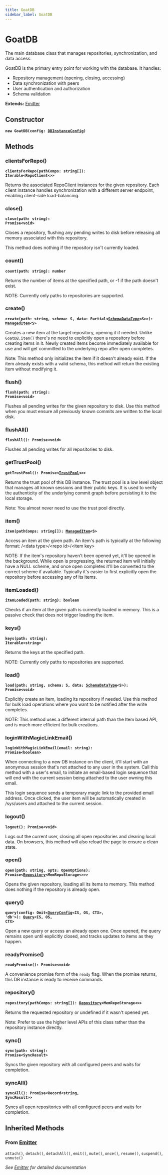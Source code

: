 ```yaml
---
title: GoatDB
sidebar_label: GoatDB
---
```


# GoatDB

The main database class that manages repositories, synchronization, and data
access.

GoatDB is the primary entry point for working with the database. It handles:
- Repository management (opening, closing, accessing)
- Data synchronization with peers
- User authentication and authorization
- Schema validation

**Extends:** [Emitter](/docs/api/classes/emitter)

## Constructor

**<code>new GoatDB(config: [DBInstanceConfig](/docs/api/interfaces/dbinstanceconfig))</code>**

## Methods

### clientsForRepo()

**<code>clientsForRepo(pathComps: string[]): Iterable&lt;RepoClient&lt;&gt;&gt;</code>**

Returns the associated RepoClient instances for the given repository.
Each client instance handles synchronization with a different server
endpoint, enabling client-side load-balancing.

### close()

**<code>close(path: string): Promise&lt;void&gt;</code>**

Closes a repository, flushing any pending writes to disk before releasing
all memory associated with this repository.

This method does nothing if the repository isn't currently loaded.

### count()

**<code>count(path: string): number</code>**

Returns the number of items at the specified path, or -1 if the path
doesn't exist.

NOTE: Currently only paths to repositories are supported.

### create()

**<code>create(path: string, schema: S, data: Partial&lt;[SchemaDataType](/docs/api/types/schemadatatype)&lt;S&gt;&gt;): [ManagedItem](/docs/api/classes/manageditem)&lt;S&gt;</code>**

Creates a new item at the target repository, opening it if needed. Unlike
`GoatDB.item()` there's no need to explicitly open a repository before
creating items in it. Newly created items become immediately available for
use and will get committed to the underlying repo after open completes.

Note: This method only initializes the item if it doesn't already exist.
If the item already exists with a valid schema, this method will return
the existing item without modifying it.

### flush()

**<code>flush(path: string): Promise&lt;void&gt;</code>**

Flushes all pending writes for the given repository to disk. Use this
method when you must ensure all previously known commits are written to the
local disk.

### flushAll()

**<code>flushAll(): Promise&lt;void&gt;</code>**

Flushes all pending writes for all repositories to disk.

### getTrustPool()

**<code>getTrustPool(): Promise&lt;[TrustPool](/docs/api/classes/trustpool)&lt;&gt;&gt;</code>**

Returns the trust pool of this DB instance. The trust pool is a low level
object that manages all known sessions and their public keys. It is used
to verify the authenticity of the underlying commit graph before persisting
it to the local storage.

Note: You almost never need to use the trust pool directly.

### item()

**<code>item(pathComps: string[]): [ManagedItem](/docs/api/classes/manageditem)&lt;S&gt;</code>**

Access an item at the given path. An item's path is typically at the
following format:
/&lt;data type&gt;/&lt;repo id&gt;/&lt;item key&gt;

NOTE: If the item's repository haven't been opened yet, it'll be opened in
the background. While open is progressing, the returned item will
initially have a NULL scheme, and once open completes it'll be converted
to the correct scheme if available. Typically it's easier to first
explicitly open the repository before accessing any of its items.

### itemLoaded()

**<code>itemLoaded(path: string): boolean</code>**

Checks if an item at the given path is currently loaded in memory.
This is a passive check that does not trigger loading the item.

### keys()

**<code>keys(path: string): Iterable&lt;string&gt;</code>**

Returns the keys at the specified path.

NOTE: Currently only paths to repositories are supported.

### load()

**<code>load(path: string, schema: S, data: [SchemaDataType](/docs/api/types/schemadatatype)&lt;S&gt;): Promise&lt;void&gt;</code>**

Explicitly create an item, loading its repository if needed. Use this
method for bulk load operations where you want to be notified after the
write completes.

NOTE: This method uses a different internal path than the Item based API,
and is much more efficient for bulk creations.

### loginWithMagicLinkEmail()

**<code>loginWithMagicLinkEmail(email: string): Promise&lt;boolean&gt;</code>**

When connecting to a new DB instance on the client, it'll start with an
anonymous session that's not attached to any user in the system. Call this
method with a user's email, to initiate an email-based login sequence that
will end with the current session being attached to the user owning this
email.

This login sequence sends a temporary magic link to the provided email
address. Once clicked, the user item will be automatically created in
/sys/users and attached to the current session.

### logout()

**<code>logout(): Promise&lt;void&gt;</code>**

Logs out the current user, closing all open repositories and clearing
local data. On browsers, this method will also reload the page to ensure
a clean state.

### open()

**<code>open(path: string, opts: OpenOptions): Promise&lt;[Repository](/docs/api/classes/repository)&lt;MemRepoStorage&lt;&gt;&gt;&gt;</code>**

Opens the given repository, loading all its items to memory.
This method does nothing if the repository is already open.

### query()

**<code>query(config: Omit&lt;[QueryConfig](/docs/api/types/queryconfig)&lt;IS, OS, CTX&gt;, 'db'&gt;): [Query](/docs/api/classes/query)&lt;IS, OS, CTX&gt;</code>**

Open a new query or access an already open one. Once opened, the query
remains open until explicitly closed, and tracks updates to items as they
happen.

### readyPromise()

**<code>readyPromise(): Promise&lt;void&gt;</code>**

A convenience promise form of the `ready` flag. When the promise returns,
this DB instance is ready to receive commands.

### repository()

**<code>repository(pathComps: string[]): [Repository](/docs/api/classes/repository)&lt;MemRepoStorage&lt;&gt;&gt;</code>**

Returns the requested repository or undefined if it wasn't opened yet.

Note: Prefer to use the higher level APIs of this class rather than the
repository instance directly.

### sync()

**<code>sync(path: string): Promise&lt;SyncResult&gt;</code>**

Syncs the given repository with all configured peers and waits for
completion.

### syncAll()

**<code>syncAll(): Promise&lt;Record&lt;string, SyncResult&gt;&gt;</code>**

Syncs all open repositories with all configured peers and waits for completion.

## Inherited Methods

### From [Emitter](/docs/api/classes/emitter)

`attach()`, `detach()`, `detachAll()`, `emit()`, `mute()`, `once()`, `resume()`, `suspend()`, `unmute()`

*See [Emitter](/docs/api/classes/emitter) for detailed documentation*


